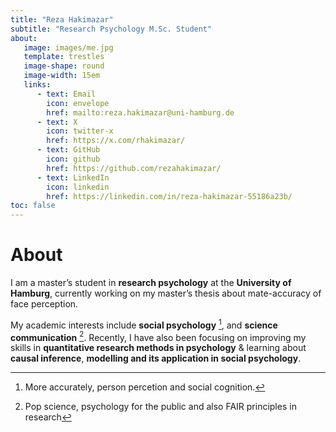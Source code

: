 ```yaml
---
title: "Reza Hakimazar"
subtitle: "Research Psychology M.Sc. Student"
about: 
   image: images/me.jpg
   template: trestles
   image-shape: round
   image-width: 15em
   links:
      - text: Email
        icon: envelope
        href: mailto:reza.hakimazar@uni-hamburg.de
      - text: X
        icon: twitter-x
        href: https://x.com/rhakimazar/
      - text: GitHub
        icon: github
        href: https://github.com/rezahakimazar/
      - text: LinkedIn
        icon: linkedin
        href: https://linkedin.com/in/reza-hakimazar-55186a23b/
toc: false
---
```


# About

I am a master's student in **research psychology** at the **University of Hamburg**, currently working on my master's thesis about mate-accuracy of face perception.

My academic interests include **social psychology** [^1], and **science communication** [^2]. Recently, I have also been focusing on improving my skills in **quantitative research methods in psychology** & learning about **causal inference**, **modelling and its application in social psychology**.

[^1]: More accurately, person percetion and social cognition.

[^2]: Pop science, psychology for the public and also FAIR principles in research
